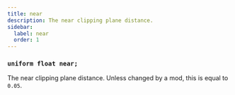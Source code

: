 ```yaml
---
title: near
description: The near clipping plane distance.
sidebar:
  label: near
  order: 1
---
```


### `uniform float near;`

The near clipping plane distance. Unless changed by a mod, this is equal to `0.05`.